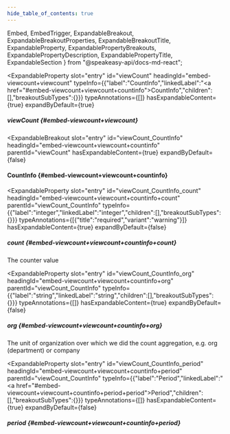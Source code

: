 ```yaml
---
hide_table_of_contents: true
---
```

  Embed,
  EmbedTrigger,
  ExpandableBreakout,
  ExpandableBreakoutProperties,
  ExpandableBreakoutTitle,
  ExpandableProperty,
  ExpandablePropertyBreakouts,
  ExpandablePropertyDescription,
  ExpandablePropertyTitle,
  ExpandableSection
} from "@speakeasy-api/docs-md-react";

<ExpandableSection>

<ExpandableProperty
  slot="entry"
  id="viewCount"
  headingId="embed-viewcount+viewcount"
  typeInfo={{"label":"CountInfo","linkedLabel":"<a href=\"#embed-viewcount+viewcount+countinfo\">CountInfo</a>","children":[],"breakoutSubTypes":{}}}
  typeAnnotations={[]}
  hasExpandableContent={true}
  expandByDefault={true}
>

<ExpandablePropertyTitle slot="title">

##### viewCount \{#embed-viewcount+viewcount\}

</ExpandablePropertyTitle>

<ExpandablePropertyBreakouts slot="breakouts">

<ExpandableBreakout
  slot="entry"
  id="viewCount_CountInfo"
  headingId="embed-viewcount+viewcount+countinfo"
  parentId="viewCount"
  hasExpandableContent={true}
  expandByDefault={false}
>

<ExpandableBreakoutTitle slot="title">

#### CountInfo \{#embed-viewcount+viewcount+countinfo\}

</ExpandableBreakoutTitle>

<ExpandableBreakoutProperties slot="properties">

<ExpandableProperty
  slot="entry"
  id="viewCount_CountInfo_count"
  headingId="embed-viewcount+viewcount+countinfo+count"
  parentId="viewCount_CountInfo"
  typeInfo={{"label":"integer","linkedLabel":"integer","children":[],"breakoutSubTypes":{}}}
  typeAnnotations={[{"title":"required","variant":"warning"}]}
  hasExpandableContent={true}
  expandByDefault={false}
>

<ExpandablePropertyTitle slot="title">

##### count \{#embed-viewcount+viewcount+countinfo+count\}

</ExpandablePropertyTitle>

<ExpandablePropertyDescription slot="description">

The counter value

</ExpandablePropertyDescription>

</ExpandableProperty>

<ExpandableProperty
  slot="entry"
  id="viewCount_CountInfo_org"
  headingId="embed-viewcount+viewcount+countinfo+org"
  parentId="viewCount_CountInfo"
  typeInfo={{"label":"string","linkedLabel":"string","children":[],"breakoutSubTypes":{}}}
  typeAnnotations={[]}
  hasExpandableContent={true}
  expandByDefault={false}
>

<ExpandablePropertyTitle slot="title">

##### org \{#embed-viewcount+viewcount+countinfo+org\}

</ExpandablePropertyTitle>

<ExpandablePropertyDescription slot="description">

The unit of organization over which we did the count aggregation, e.g. org (department) or company

</ExpandablePropertyDescription>

</ExpandableProperty>

<ExpandableProperty
  slot="entry"
  id="viewCount_CountInfo_period"
  headingId="embed-viewcount+viewcount+countinfo+period"
  parentId="viewCount_CountInfo"
  typeInfo={{"label":"Period","linkedLabel":"<a href=\"#embed-viewcount+viewcount+countinfo+period+period\">Period</a>","children":[],"breakoutSubTypes":{}}}
  typeAnnotations={[]}
  hasExpandableContent={true}
  expandByDefault={false}
>

<ExpandablePropertyTitle slot="title">

##### period \{#embed-viewcount+viewcount+countinfo+period\}

</ExpandablePropertyTitle>

<Embed slot="embed">

<EmbedTrigger slot="trigger" embedTitle="period" triggerText="View period details">

<Embedperiod />

</EmbedTrigger>

</Embed>

</ExpandableProperty>

</ExpandableBreakoutProperties>

</ExpandableBreakout>

</ExpandablePropertyBreakouts>

</ExpandableProperty>

</ExpandableSection>